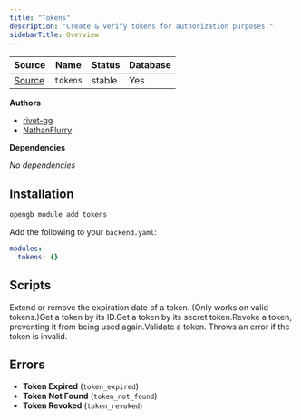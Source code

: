 ```yaml
---
title: "Tokens"
description: "Create & verify tokens for authorization purposes."
sidebarTitle: Overview
---
```


| Source                                                                           | Name       | Status     | Database     |
| -------------------------------------------------------------------------------- | ---------- | ---------- | ------------ |
| [Source](https://github.com/rivet-gg/opengb-registry/tree/main/modules/tokens) | `tokens` | stable | Yes |

**Authors**

- [rivet-gg](https://github.com/rivet-gg)
- [NathanFlurry](https://github.com/NathanFlurry)

**Dependencies**

_No dependencies_

## Installation

<Tabs>

<Tab title="CLI">

```sh CLI
opengb module add tokens
```

</Tab>

<Tab title="backend.yaml">

Add the following to your `backend.yaml`:

```yaml backend.yaml
modules:
  tokens: {}

```
</Tab>

</Tabs>



## Scripts

<CardGroup><Card title="Create Token" href="/modules/tokens/scripts/create"></Card><Card title="Extend Token" href="/modules/tokens/scripts/extend">Extend or remove the expiration date of a token. (Only works on valid tokens.)</Card><Card title="Get Token" href="/modules/tokens/scripts/get">Get a token by its ID.</Card><Card title="Get Token by Token" href="/modules/tokens/scripts/get_by_token">Get a token by its secret token.</Card><Card title="Revoke Token" href="/modules/tokens/scripts/revoke">Revoke a token, preventing it from being used again.</Card><Card title="Validate Token" href="/modules/tokens/scripts/validate">Validate a token. Throws an error if the token is invalid.</Card></CardGroup>

## Errors

- **Token Expired** (`token_expired`) 
- **Token Not Found** (`token_not_found`) 
- **Token Revoked** (`token_revoked`) 
